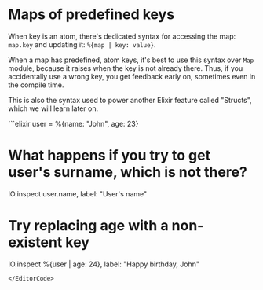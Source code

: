 
# Maps of predefined keys

When key is an atom, there's dedicated syntax for accessing the map: `map.key` and updating it: `%{map | key: value}`.

When a map has predefined, atom keys, it's best to use this syntax over `Map` module, because it raises when the key is not already there. Thus, if you accidentally use a wrong key, you get feedback early on, sometimes even in the compile time.

This is also the syntax used to power another Elixir feature called "Structs", which we will learn later on.

<EditorCode>
```elixir
user = %{name: "John", age: 23}

# What happens if you try to get user's surname, which is not there?
IO.inspect user.name, label: "User's name"

# Try replacing age with a non-existent key
IO.inspect %{user | age: 24}, label: "Happy birthday, John"
```
</EditorCode>
